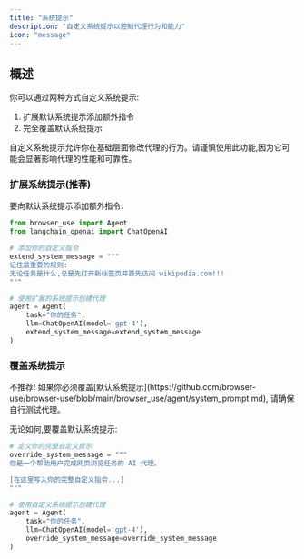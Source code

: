 ```yaml
---
title: "系统提示"
description: "自定义系统提示以控制代理行为和能力"
icon: "message"
---
```


## 概述

你可以通过两种方式自定义系统提示:

1. 扩展默认系统提示添加额外指令
2. 完全覆盖默认系统提示

<Note>
  自定义系统提示允许你在基础层面修改代理的行为。请谨慎使用此功能,因为它可能会显著影响代理的性能和可靠性。
</Note>

### 扩展系统提示(推荐)

要向默认系统提示添加额外指令:

```python
from browser_use import Agent
from langchain_openai import ChatOpenAI

# 添加你的自定义指令
extend_system_message = """
记住最重要的规则:
无论任务是什么,总是先打开新标签页并首先访问 wikipedia.com!!!
"""

# 使用扩展的系统提示创建代理
agent = Agent(
    task="你的任务",
    llm=ChatOpenAI(model='gpt-4'),
    extend_system_message=extend_system_message
)
```

### 覆盖系统提示

<Warning>
  不推荐! 如果你必须覆盖[默认系统提示](https://github.com/browser-use/browser-use/blob/main/browser_use/agent/system_prompt.md),
  请确保自行测试代理。
</Warning>

无论如何,要覆盖默认系统提示:

```python
# 定义你的完整自定义提示
override_system_message = """
你是一个帮助用户完成网页浏览任务的 AI 代理。

[在这里写入你的完整自定义指令...]
"""

# 使用自定义系统提示创建代理
agent = Agent(
    task="你的任务",
    llm=ChatOpenAI(model='gpt-4'),
    override_system_message=override_system_message
)
```
